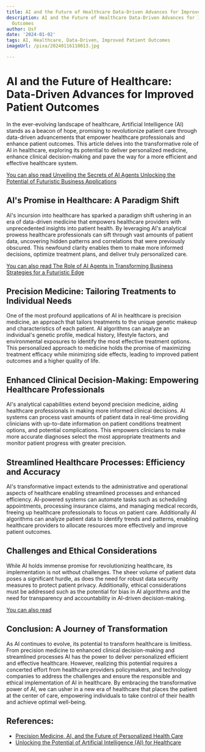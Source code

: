 ```yaml
---
title: AI and the Future of Healthcare Data-Driven Advances for Improved Patient Outcomes
description: AI and the Future of Healthcare Data-Driven Advances for Improved Patient
  Outcomes
author: Usf
date: '2024-01-02'
tags: AI, Healthcare, Data-Driven, Improved Patient Outcomes
imageUrl: /pixa/20240116110013.jpg

---
```

# AI and the Future of Healthcare: Data-Driven Advances for Improved Patient Outcomes

In the ever-evolving landscape of healthcare, Artificial Intelligence  (AI)  stands as a beacon of hope, promising  to revolutionize patient care through data-driven  advancements that empower healthcare professionals and enhance patient outcomes. This article delves into the transformative role  of AI in healthcare, exploring its potential to deliver personalized medicine, enhance clinical decision-making and pave the way for a more efficient and effective healthcare system.

[You can also read Unveiling the Secrets of AI  Agents Unlocking the Potential of Futuristic Business Applications](Unveiling%20the%20Secrets%20of%20AI%20Agents%20Unlocking%20the%20Potential%20of%20Futuristic%20Business%20Applications)


## AI's Promise in Healthcare: A Paradigm Shift

AI's incursion into healthcare has sparked a paradigm  shift ushering in an era of data-driven medicine that empowers  healthcare providers with unprecedented insights into patient  health. By leveraging AI's  analytical prowess healthcare professionals can sift through vast  amounts of patient data, uncovering hidden patterns and correlations that  were previously obscured. This newfound  clarity enables them to make more  informed decisions,  optimize treatment plans, and deliver truly personalized care.

[You can also  read The Role of AI Agents in Transforming Business Strategies for a Futuristic Edge](The%20Role%20of%20AI%20Agents%20in%20Transforming%20Business%20Strategies%20for%20a%20Futuristic%20Edge)


## Precision  Medicine: Tailoring Treatments to Individual Needs

One of the most  profound applications of AI in healthcare is  precision medicine, an  approach that tailors treatments to the unique  genetic makeup and characteristics of each patient.  AI algorithms can analyze an individual's genetic profile,  medical history, lifestyle factors, and  environmental exposures to identify  the most effective treatment options. This  personalized  approach to medicine holds the promise  of maximizing treatment efficacy while minimizing side effects, leading to  improved patient outcomes and a higher quality of life.

## Enhanced Clinical Decision-Making: Empowering Healthcare Professionals

AI's analytical  capabilities extend beyond precision medicine, aiding healthcare professionals in  making more informed clinical  decisions. AI systems can process vast amounts of patient data in real-time providing clinicians  with up-to-date information on patient conditions treatment options, and potential complications.  This empowers clinicians to make more accurate diagnoses select the most appropriate treatments and monitor patient  progress with greater precision.

## Streamlined Healthcare Processes: Efficiency and Accuracy

AI's transformative impact extends to the administrative and operational aspects of healthcare enabling streamlined  processes and enhanced  efficiency. AI-powered systems can automate tasks such as scheduling appointments, processing insurance claims, and managing medical records, freeing up healthcare professionals to focus on patient care.  Additionally AI algorithms can analyze patient data to identify trends and patterns, enabling healthcare providers  to  allocate resources more effectively and improve patient outcomes.

## Challenges and Ethical  Considerations

While AI  holds immense  promise for revolutionizing healthcare, its  implementation is not without challenges. The sheer  volume of patient data poses a significant hurdle, as does  the  need for robust data security measures to protect patient privacy. Additionally, ethical considerations  must be addressed such as the potential for bias in AI algorithms and the need for transparency and accountability in AI-driven decision-making.

[You can  also read ]()


## Conclusion: A Journey of Transformation

As AI continues to evolve, its potential  to transform healthcare is limitless. From  precision medicine to enhanced clinical decision-making and streamlined processes  AI  has the power to deliver personalized efficient and effective healthcare. However, realizing this potential requires a concerted effort from healthcare providers policymakers, and technology companies to address the challenges and ensure the responsible and ethical  implementation of AI in healthcare. By  embracing the transformative power of AI, we can usher in a new  era of healthcare that places the patient at the center  of care, empowering individuals to take control of their health and achieve optimal well-being.

## References:
- [Precision Medicine, AI, and the Future of Personalized Health Care](https://www.ncbi.nlm.nih.gov/pmc/articles/PMC7877825/)
- [Unlocking the Potential of Artificial Intelligence (AI) for Healthcare](https://www.intechopen.com/online-first/87001)
